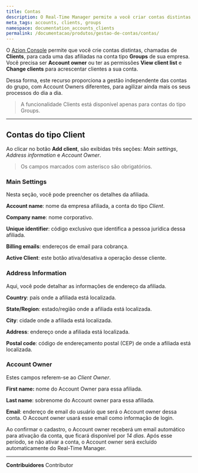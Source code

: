 ```yaml
---
title: Contas
description: O Real-Time Manager permite a você criar contas distintas, chamadas de Clients, para cada uma das afiliadas ao seu grupo de empresas.
meta_tags: accounts, clients, groups
namespace: documentation_accounts_clients
permalink: /documentacao/produtos/gestao-de-contas/contas/
---
```


O [Azion Console](https://console.azion.com/) permite que você crie contas distintas, chamadas de **Clients**, para cada uma das afiliadas na conta tipo **Groups** de sua empresa. Você precisa ser **Account owner** ou ter as permissões **View client list** e **Change clients** para acrescentar clientes a sua conta.

Dessa forma, este recurso proporciona a gestão independente das contas do grupo, com Account Owners diferentes, para agilizar ainda mais os seus processos do dia a dia.

> A funcionalidade Clients está disponível apenas para contas do tipo Groups.

---

## Contas do tipo Client

Ao clicar no botão **Add client**, são exibidas três seções: *Main settings*, *Address information* e *Account Owner*.

> Os campos marcados com asterisco são obrigatórios.


### Main Settings

Nesta seção, você pode preencher os detalhes da afiliada.

**Account name**: nome da empresa afiliada, a conta do tipo *Client*.

**Company name**: nome corporativo.

**Unique identifier**: código exclusivo que identifica a pessoa jurídica dessa afiliada.

**Billing emails**: endereços de email para cobrança.

**Active Client**: este botão ativa/desativa a operação desse cliente.

### Address Information

Aqui, você pode detalhar as informações de endereço da afiliada.

**Country**: país onde a afiliada está localizada.

**State/Region**: estado/região onde a afiliada está localizada.

**City**: cidade onde a afiliada está localizada.

**Address**: endereço onde a afiliada está localizada.

**Postal code**: código de endereçamento postal (CEP) de onde a afiliada está localizada.

### Account Owner

Estes campos referem-se ao *Client Owner*.

**First name:** nome do Account Owner para essa afiliada.

**Last name**: sobrenome do Account owner para essa afiliada.

**Email**: endereço de email do usuário que será o Account owner dessa conta. O Account owner usará esse email como informação de login.

Ao confirmar o cadastro, o Account owner receberá um email automático para ativação da conta, que ficará disponível por *14 dias*. Após esse período, se não ativar a conta, o Account owner será excluído automaticamente do Real-Time Manager.


---


**Contribuidores** <ContributorList>Contributor</ContributorList>
